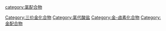 [[Category:三价金化合物|Category:三价金化合物]]
[[category:氯配合物|category:氯配合物]]
[[Category:氯代酸盐|Category:氯代酸盐]]
[[Category:金-卤素化合物|Category:金-卤素化合物]]
[[Category:金配合物|Category:金配合物]]